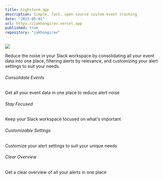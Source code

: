```yaml
---
title: highstorm.app
description: Simple, fast, open source custom event tracking
date: "2023-05-01"
url: https://jakhongirav.vercel.app
published: true
repository: "jakhongirav"
---
```


[![](https://highstorm.app/og.png)](https://jakhongirav.vercel.app)

Reduce the noise in your Slack workspace by consolidating all your event data into one place, filtering alerts by relevance, and customizing your alert settings to suit your needs.

###### Consolidate Events

Get all your event data in one place to reduce alert noise

###### Stay Focused

Keep your Slack workspace focused on what's important

###### Customizable Settings

Customize your alert settings to suit your unique needs

###### Clear Overview

Get a clear overview of all your alerts in one place
